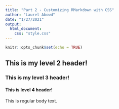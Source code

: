 ```yaml
---
title: "Part 2 - Customizing RMarkdown with CSS"
author: "Laurel Abowd"
date: "1/27/2021"
output: 
  html_document:
    css: "style.css"
---
```


```r
knitr::opts_chunk$set(echo = TRUE)
```

## This is my level 2 header!

### This is my level 3 header!

#### This is level 4 header!

This is regular body text.
